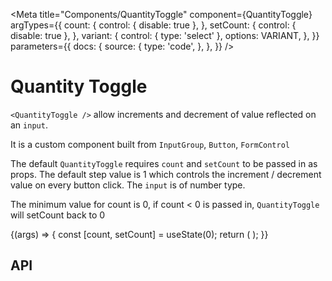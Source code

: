 
<Meta
  title="Components/QuantityToggle"
  component={QuantityToggle}
  argTypes={{
    count: {
      control: { disable: true },
    },
    setCount: {
      control: { disable: true },
    },
    variant: {
      control: { type: 'select' },
      options: VARIANT,
    },
  }}
  parameters={{
    docs: {
      source: {
        type: 'code',
      },
    },
  }}
/>

# Quantity Toggle

`<QuantityToggle />` allow increments and decrement of value reflected on an `input`.

It is a custom component built from `InputGroup`, `Button`, `FormControl`

The default `QuantityToggle` requires `count` and `setCount` to be passed in as props.
The default step value is 1 which controls the increment / decrement value on every button click.
The `input` is of number type.

The minimum value for count is 0, if count < 0 is passed in, `QuantityToggle` will setCount back to 0

<Canvas>
  <Story name="Default">
    {(args) => {
      const [count, setCount] = useState(0);
      return (
        <Form.Group controlId="qtyToggle">
          <QuantityToggle {...args} count={count} setCount={setCount} />
        </Form.Group>
      );
    }}
  </Story>
</Canvas>

## API

<ArgsTable story="Default" />
